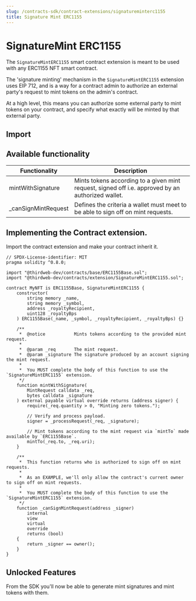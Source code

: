```yaml
---
slug: /contracts-sdk/contract-extensions/signatureminterc1155
title: Signature Mint ERC1155
---
```



# SignatureMint ERC1155

The `SignatureMintERC1155` smart contract extension is meant to be used with any ERC1155 NFT smart contract.

The 'signature minting' mechanism in the `SignatureMintERC1155` extension uses EIP 712, and is a way for a contract admin to authorize an external party's request to mint tokens on the admin's contract.

At a high level, this means you can authorize some external party to mint tokens on your contract, and specify what exactly will be minted by that external party.

<ViewContractCodeButton
  link="https://github.com/thirdweb-dev/contracts/blob/main/contracts/extension/SignatureMintERC1155.sol"
  name="SignatureMintERC1155"
/>

## Import

<ImportSnippet
  type="extension"
  category="extension"
  name="SignatureMintERC1155"
/>

## Available functionality

| Functionality        | Description                                                                                       |
| -------------------- | ------------------------------------------------------------------------------------------------- |
| mintWithSignature    | Mints tokens according to a given mint request, signed off i.e. approved by an authorized wallet. |
| \_canSignMintRequest | Defines the criteria a wallet must meet to be able to sign off on mint requests.                  |

## Implementing the Contract extension.

Import the contract extension and make your contract inherit it.

```solidity
// SPDX-License-identifier: MIT
pragma solidity ^0.8.0;

import "@thirdweb-dev/contracts/base/ERC1155Base.sol";
import "@thirdweb-dev/contracts/extension/SignatureMintERC1155.sol";

contract MyNFT is ERC1155Base, SignatureMintERC1155 {
    constructor(
        string memory _name,
        string memory _symbol,
        address _royaltyRecipient,
        uint128 _royaltyBps
    ) ERC1155Base(_name, _symbol, _royaltyRecipient, _royaltyBps) {}

    /**
     *  @notice           Mints tokens according to the provided mint request.
     *
     *  @param _req       The mint request.
     *  @param _signature The signature produced by an account signing the mint request.
     *
     *  You MUST complete the body of this function to use the `SignatureMintERC1155` extension.
     */
    function mintWithSignature(
        MintRequest calldata _req,
        bytes calldata _signature
    ) external payable virtual override returns (address signer) {
        require(_req.quantity > 0, "Minting zero tokens.");

        // Verify and process payload.
        signer = _processRequest(_req, _signature);

        // Mint tokens according to the mint request via `mintTo` made available by `ERC1155Base`.
        mintTo(_req.to, _req.uri);
    }

    /**
     *  This function returns who is authorized to sign off on mint requests.
     *
     *  As an EXAMPLE, we'll only allow the contract's current owner to sign off on mint requests.
     *
     *  You MUST complete the body of this function to use the `SignatureMintERC1155` extension.
     */
    function _canSignMintRequest(address _signer)
        internal
        view
        virtual
        override
        returns (bool)
    {
        return _signer == owner();
    }
}
```

## Unlocked Features

From the SDK you'll now be able to generate mint signatures and mint tokens with them.

<div className="row" style={{ marginBottom: 24, flexWrap: "wrap" }}>
  <div className="col col--12" style={{ marginTop: 16 }}>
    <QuickstartCard
      name="Signature Minting in the SDK"
      link="/web3-sdk/advanced-features/on-demand-minting"
      image="/assets/icons/sdks.png"
    />
  </div>
</div>
